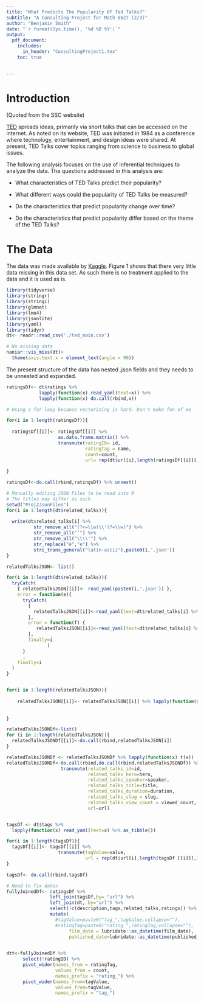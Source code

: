```yaml
---
title: "What Predicts The Popularity Of Ted Talks?"
subtitle: "A Consulting Project for Math 6627 (2/3)"
author: "Benjamin Smith"
date: "`r format(Sys.time(), '%d %B %Y')`"
output:
  pdf_document: 
    includes: 
      in_header: "ConsultingProject1.tex"
    toc: true
    

---
```

\listoffigures
\listoftables
\newpage

# Introduction


(Quoted from the SSC website)

[TED](https://www.ted.com) spreads ideas, primarily via short talks that can be accessed on the internet. As noted on its website, TED was initiated in 1984 as a conference where technology, entertainment, and design ideas were shared. At present, TED Talks cover topics ranging from science to business to global issues.


The following analysis focuses on the use of inferential techniques to analyze the data. The questions addressed in this analysis are: 

* What characteristics of TED Talks predict their popularity? 

* What different ways could the popularity of TED Talks be measured? 

* Do the characteristics that predict popularity change over time? 

* Do the characteristics that predict popularity differ based on the theme of the TED Talks? 

# The Data

The data was made available by [Kaggle](https://www.kaggle.com/). Figure 1 shows that there very little data missing in this data set. As such there is no treatment applied to the data and it is used as is.

```r
library(tidyverse)
library(stringr)
library(stringi)
library(glmnet)
library(lme4)
library(jsonlite)
library(yaml)
library(tidyr)
dt<- readr::read_csv('./ted_main.csv')

# No missing data
naniar::vis_miss(dt)+
  theme(axis.text.x = element_text(angle = 90))
```


The present structure of the data has nested .json fields and they needs to be unnested and expanded. 

```r

ratingsDf<- dt$ratings %>% 
            lapply(function(x) read_yaml(text=x)) %>% 
            lapply(function(x) do.call(rbind,x))

# Using a for loop because vectorizing is hard. Don't make fun of me

for(i in 1:length(ratingsDf)){
  
  ratingsDf[[i]]<- ratingsDf[[i]] %>% 
                   as.data.frame.matrix() %>% 
                   transmute(ratingID= id,
                             ratingTag = name,
                             count=count,
                             url= rep(dt$url[i],length(ratingsDf[[i]][,1])))
  
}

ratingsDf<-do.call(rbind,ratingsDf) %>% unnest()

# Manually editing JSON Files to be read into R
# The titles may differ as such
setwd("Proj2JsonFiles")
for(i in 1:length(dt$related_talks)){
 
  write(dt$related_talks[i] %>%
          str_remove_all("(?<=\\w)\\'(?=\\w)") %>%
          str_remove_all("’") %>%  
          str_remove_all("\\\\'") %>% 
          str_replace("é","e") %>% 
          stri_trans_general("latin-ascii"),paste0(i,'.json'))
}

relatedTalksJSON<- list()

for(i in 1:length(dt$related_talks)){
  tryCatch(
    { relatedTalksJSON[[i]]<- read_yaml(paste0(i,'.json')) },
    error = function(e){
      tryCatch(
        {
          relatedTalksJSON[[i]]<-read_yaml(text=dt$related_talks[i] %>% str_remove_all("\\'"))
        },
        error = function(f) {
           relatedTalksJSON[[i]]<-read_yaml(text=dt$related_talks[i] %>% str_remove_all('\\"') %>% str_remove_all("\\\\'") %>% stri_trans_general("latin-ascii")) 
        },
        finally=i
               )
      }
      ,
    finally=i
  )
}


for(i in 1:length(relatedTalksJSON)){
  
    relatedTalksJSON[[i]]<- relatedTalksJSON[[i]] %>% lapply(function(y) as.data.frame(y) %>% mutate(url=dt$url[i]))
      
  
}

relatedTalksJSONDf<-list()
for (i in 1:length(relatedTalksJSON)){
  relatedTalksJSONDf[[i]]<-do.call(rbind,relatedTalksJSON[i])
}

relatedTalksJSONDf <- relatedTalksJSONDf %>% lapply(function(x) t(x))
relatedTalksJSONDf<-do.call(rbind,do.call(rbind,relatedTalksJSONDf)) %>% 
                    transmute(related_talks_id=id,
                              related_talks_hero=hero,
                              related_talks_speaker=speaker,
                              related_talks_title=title,
                              related_talks_duration=duration,
                              related_talks_slug = slug,
                              related_talks_view_count = viewed_count,
                              url=url)


tagsDf <- dt$tags %>% 
  lapply(function(x) read_yaml(text=x) %>% as_tibble()) 

for(i in 1:length(tagsDf)){
  tagsDf[[i]]<- tagsDf[[i]] %>% 
                   transmute(tagValue=value,
                             url = rep(dt$url[i],length(tagsDf [[i]][,1])))
}

tagsDf<- do.call(rbind,tagsDf)
```


```r
# Need to fix dates
fullyJoinedDf<- ratingsDf %>%
                left_join(tagsDf,by= "url") %>% 
                left_join(dt, by="url") %>% 
                select(!c(description,tags,related_talks,ratings)) %>% 
                mutate(
                  #tagValue=paste0("tag_",tagValue,collapse=""),
                  #ratingTag=paste0("rating_",ratingTag,collapse=""),
                       film_date = lubridate::as_datetime(film_date),
                       published_date=lubridate::as_datetime(published_date))
              
```


```r
dtt<-fullyJoinedDf %>%
      select(!ratingID) %>% 
      pivot_wider(names_from = ratingTag, 
                  values_from = count,
                  names_prefix = "rating_") %>% 
      pivot_wider(names_from=tagValue,
                  values_from=tagValue,
                  names_prefix = "tag_")
```
